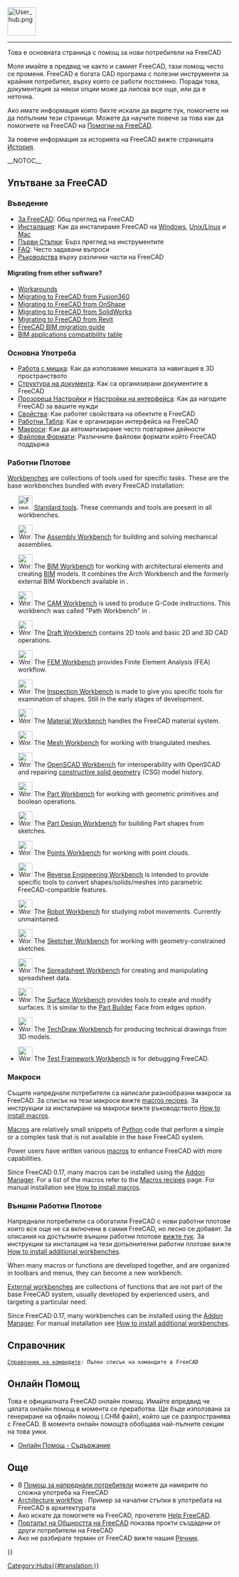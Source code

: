 <languages/>
{{TOCright}}
[[Image:User_hub.png|64px]]
----

<div class="mw-translate-fuzzy">
Това е основната страница с помощ за нови потребители на FreeCAD
</div> 

<div class="mw-translate-fuzzy">
Моля имайте в предвид че както и самият FreeCAD, тази помощ често се променя. FreeCAD e богата CAD програма с полезни инструменти за крайния потребител, върху която се работи постоянно. Поради това, документация за някои опции може да липсва все още, или да е неточна.
</div>

<div class="mw-translate-fuzzy">
Ако имате информация която бихте искали да видите тук, помогнете ни да попълним тези страници. Можете да научите повече за това как да помогнете на FreeCAD на [[Help FreeCAD/bg|Помогни на FreeCAD]].
</div>

<div class="mw-translate-fuzzy">
За повече информация за историята на FreeCAD вижте страницата [[History/bg|История]].
</div>

<span id="Using_FreeCAD"></span>
<div class="mw-translate-fuzzy">
__NOTOC__
== Упътване за FreeCAD ==
</div>

<span id="Introduction"></span>
===Въведение===

<div class="mw-translate-fuzzy">
* [[About FreeCAD/bg|За FreeCAD]]: Общ преглед на FreeCAD
* [[Installing/bg|Инсталация]]: Как да инсталираме FreeCAD на [[Install on Windows/bg|Windows]], [[Install on Unix/bg|Unix/Linux]] и [[Install on Mac/bg|Mac]]
* [[Getting started/bg|Първи Стъпки]]: Бърз преглед на инструментите
* [[Frequently_asked_questions/bg|FAQ]]: Често задавани въпроси
* [[Tutorials/bg|Ръководства]] върху различни части на FreeCAD
</div>

====Migrating from other software?====

* [[Workarounds|Workarounds]]
* [[Migrating_to_FreeCAD_from_Fusion360|Migrating to FreeCAD from Fusion360]]
* [[Migrating_to_FreeCAD_from_OnShape|Migrating to FreeCAD from OnShape]]
* [[Migrating_to_FreeCAD_from_SolidWorks|Migrating to FreeCAD from SolidWorks]]
* [[Migrating_to_FreeCAD_from_Revit|Migrating to FreeCAD from Revit]]
* [https://yorik.uncreated.net/blog/2020-010-freecad-bim-guide FreeCAD BIM migration guide]
* [[BIM_application_compatibility_table|BIM applications compatibility table]]

<span id="Basic_application"></span>
<div class="mw-translate-fuzzy">
===Основна Употреба===
</div>

<div class="mw-translate-fuzzy">
* [[Mouse Model/bg|Работа с мишка]]: Как да използваме мишката за навигация в 3D пространството
* [[Document structure/bg|Структура на документа]]: Как са организирани документите в FreeCAD
* [[Preferences Editor/bg|Прозореца Настройки]] и [[Interface Customization/bg|Настройки на интерфейса]]: Как да нагодите FreeCAD за вашите нужди
* [[Property editor|Свойства]]: Как работят свойствата на обектите в FreeCAD
* [[Workbenches|Работни Табла]]: Как е организиран интерфейса на FreeCAD
* [[Macros|Макроси]]: Как да автоматизираме често повтаряни дейности
* [[Import_Export|Файлови Формати]]: Различните файлови формати който FreeCAD поддържа
</div>

<span id="Workbenches"></span>
<div class="mw-translate-fuzzy">
===Работни Плотове===
</div>

[[Workbenches|Workbenches]] are collections of tools used for specific tasks. These are the base workbenches bundled with every FreeCAD installation:

<!--Please keep this list consistent with Online_Help_Toc and Workbenches-->
* [[Image:Freecad.svg|32px]] [[Std_Base|Standard tools]]. These commands and tools are present in all workbenches.

* [[Image:Workbench_Assembly.svg|32px]] The [[Assembly_Workbench|Assembly Workbench]] for building and solving mechanical assemblies. {{Version|1.0}}

* [[Image:Workbench_BIM.svg|32px]] The [[BIM_Workbench|BIM Workbench]] for working with architectural elements and creating [https://en.wikipedia.org/wiki/Building_information_modeling BIM] models. It combines the Arch Workbench and the formerly external BIM Workbench available in {{VersionMinus|0.21}}.

* [[Image:Workbench_CAM.svg|32px]] The [[CAM_Workbench|CAM Workbench]] is used to produce G-Code instructions. This workbench was called "Path Workbench" in {{VersionMinus|0.21}}.

* [[Image:Workbench_Draft.svg|32px]] The [[Draft_Workbench|Draft Workbench]] contains 2D tools and basic 2D and 3D CAD operations.

* [[Image:Workbench_FEM.svg|32px]] The [[FEM_Workbench|FEM Workbench]] provides Finite Element Analysis (FEA) workflow.

* [[Image:Workbench_Inspection.svg|32px]] The [[Inspection_Workbench|Inspection Workbench]] is made to give you specific tools for examination of shapes. Still in the early stages of development.

* [[Image:Workbench_Material.svg|32px]] The [[Material_Workbench|Material Workbench]] handles the FreeCAD material system. {{Version|1.0}}

* [[Image:Workbench_Mesh.svg|32px]] The [[Mesh_Workbench|Mesh Workbench]] for working with triangulated meshes.

* [[Image:Workbench_OpenSCAD.svg|32px]] The [[OpenSCAD_Workbench|OpenSCAD Workbench]] for interoperability with OpenSCAD and repairing [[Constructive_solid_geometry|constructive solid geometry]] (CSG) model history.

* [[Image:Workbench_Part.svg|32px]] The [[Part_Workbench|Part Workbench]] for working with geometric primitives and boolean operations.

* [[Image:Workbench_PartDesign.svg|32px]] The [[PartDesign_Workbench|Part Design Workbench]] for building Part shapes from sketches.

* [[Image:Workbench_Points.svg|32px]] The [[Points_Workbench|Points Workbench]]  for working with point clouds.

* [[Image:Workbench_Reverse_Engineering.svg|32px]] The [[Reverse_Engineering_Workbench|Reverse Engineering Workbench]] is intended to provide specific tools to convert shapes/solids/meshes into parametric FreeCAD-compatible features.

* [[Image:Workbench_Robot.svg|32px]] The [[Robot_Workbench|Robot Workbench]] for studying robot movements. Currently unmaintained.

* [[Image:Workbench_Sketcher.svg|32px]] The [[Sketcher_Workbench|Sketcher Workbench]] for working with geometry-constrained sketches.

* [[Image:Workbench_Spreadsheet.svg|32px]] The [[Spreadsheet_Workbench|Spreadsheet Workbench]] for creating and manipulating spreadsheet data.

* [[Image:Workbench_Surface.svg|32px]] The [[Surface_Workbench|Surface Workbench]] provides tools to create and modify surfaces. It is similar to the [[Part_Builder|Part Builder]] Face from edges option.

* [[Image:Workbench_TechDraw.svg|32px]] The [[TechDraw_Workbench|TechDraw Workbench]] for producing technical drawings from 3D models.

* [[Image:Workbench_Test.svg|32px]] The [[Testing|Test Framework Workbench]] is for debugging FreeCAD.

<span id="Macros"></span>
<div class="mw-translate-fuzzy">
===Макроси===
Същите напреднали потребители са написали разнообразни макроси за FreeCAD. За списък на тези макроси вижте  [[macros recipes]]. За инструкции за инсталиране на макроси вижте ръководството [[How to install macros]].
</div>

[[Macros|Macros]] are relatively small snippets of [[Python|Python]] code that perform a simple or a complex task that is not available in the base FreeCAD system.

Power users have written various [[macros|macros]] to enhance FreeCAD with more capabilities.

Since FreeCAD 0.17, many macros can be installed using the [[Std_AddonMgr|Addon Manager]]. For a list of the macros refer to the [[Macros_recipes|Macros recipes]] page. For manual installation see [[How_to_install_macros|How to install macros]].

<span id="External_workbenches"></span>
<div class="mw-translate-fuzzy">
===Външни Работни Плотове===
Напреднали потребители са обогатили FreeCAD с нови работни плотове които все още не са включени в самия FreeCAD, но лесно се добавят. За описания на достъпните външни работни плотове [[External workbenches|вижте тук]].
За инструкции за инсталация на тези допълнителни работни плотове вижте [[How to install additional workbenches]].
</div>

When many macros or functions are developed together, and are organized in toolbars and menus, they can become a new workbench.

[[External_workbenches|External workbenches]] are collections of functions that are not part of the base FreeCAD system, usually developed by experienced users, and targeting a particular need.

Since FreeCAD 0.17, many workbenches can be installed using the [[Std_AddonMgr|Addon Manager]]. For manual installation see [[How_to_install_additional_workbenches|How to install additional workbenches]].

<span id="Reference"></span>
==Справочник==

<div class="mw-translate-fuzzy">
 [[List of Commands|Справочник на командите]]: Пълен списък на командите в FreeCAD
</div>

<span id="Online_Help"></span>
== Онлайн Помощ ==

<div class="mw-translate-fuzzy">
<!-- За да свалите онлайн помощта в FreeCAD трябва да настроите точния адрес в  [[Preferences Editor]] в FreeCAD. В момента правилния адрес е адреас на тази страница, тоест - 
 [http://juergen-riegel.net/FreeCAD/Docu/index.php/User_hub http://juergen-riegel.net/FreeCAD/Docu/index.php/User_hub]
-->
</div>

<div class="mw-translate-fuzzy">
Това е официалната FreeCAD онлайн помощ. Имайте впредвид че цялата онлайн помощ в момента се преработва. Ще бъде използвана за генериране на офлайн помощ (.CHM файл), който ще се разпространява с FreeCAD. В момента онлайн помощта обобщава най-пълните секции на това уики.
* [[Online Help Toc/bg| Онлайн Помощ - Съдържание]]
</div>

<span id="More"></span>
== Още ==

<div class="mw-translate-fuzzy">
* В [[Power users hub|Помощ за напреднали потребители]] можете да намерите по сложна употреба на FreeCAD
* [http://yorik.orgfree.com/guestblog.php?2009=40 Architecture workflow] : Пример за начални стъпки в употребата на FreeCAD в архитектурата
* Ако искате да помогнете на FreeCAD, прочетете [[Help FreeCAD]].
* [[FreeCAD Community Portal|Порталът на Общността на FreeCAD]] показва прокти създадени от други потребители на FreeCAD
* Ако не разбирате термин от FreeCAD вижте нашия [[Glossary|Речник]].
</div>


{{Userdocnavi{{#translation:}}}}
[[Category:Hubs{{#translation:}}]]